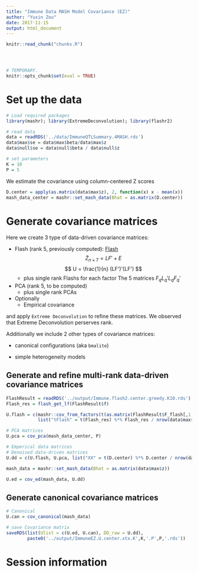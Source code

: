 ```yaml
---
title: "Immune Data MASH Model Covariance (EZ)"
author: "Yuxin Zou"
date: 2017-11-15
output: html_document
---
```

```r
knitr::read_chunk("chunks.R")
```

<!-- Update knitr chunk options -->
```r
```

<!-- Insert the date the file was last updated -->
```r
```

<!-- Insert the code version (Git commit SHA1) if Git repository exists and R
 package git2r is installed -->
```r
```

```r
# TEMPORARY.
knitr::opts_chunk$set(eval = TRUE)
```

# Set up the data
```r
# Load required packages
library(mashr); library(ExtremeDeconvolution); library(flashr2)
```
```r
# read data
data = readRDS('../data/ImmuneQTLSummary.4MASH.rds')
data$max$se = data$max$beta/data$max$z
data$null$se = data$null$beta / data$null$z

# set parameters
K = 10
P = 5
```

We estimate the covariance using column-centered Z scores
```r
D.center = apply(as.matrix(data$max$z), 2, function(x) x - mean(x))
mash_data_center = mashr::set_mash_data(Bhat = as.matrix(D.center))
```

# Generate covariance matrices

Here we create 3 type of data-driven covariance matrices:

* Flash (rank 5, previously computed): [Flash](Immune_Flash.html)
  $$ \tilde{Z}_{n\times 7} = LF' + E $$
  $$ U = \frac{1}{n} (LF')'(LF') $$
    + plus single rank Flashs for each factor
    The 5 matrices $F_{q}L_{q}' L_{q} F_{q}'$
    
* PCA (rank 5, to be computed)
    + plus single rank PCAs
    
* Optionally
    + Empirical covariance
    
and apply `Extreme Deconvolution` to refine these matrices. We observed that Extreme Deconvolution perserves rank.

Additionally we include 2 other types of covariance matrices:

* canonical configurations (aka `bmalite`)

* simple heterogeneity models

## Generate and refine multi-rank data-driven covariance matrices

```r
FlashResult = readRDS('../output/Immune.flash2.center.greedy.K10.rds')
Flash_res = flash_get_lf(FlashResult$f)

U.flash = c(mashr::cov_from_factors(t(as.matrix(FlashResult$F_flash[,1:5])), "Flash"), 
            list("tFlash" = t(Flash_res) %*% Flash_res / nrow(data$max$z)))

# PCA matrices
U.pca = cov_pca(mash_data_center, P)

# Emperical data matrices
# Denoised data-driven matrices
U.dd = c(U.flash, U.pca, list("XX" = t(D.center) %*% D.center / nrow(data$max$z)))

mash_data = mashr::set_mash_data(Bhat = as.matrix(data$max$z))

U.ed = cov_ed(mash_data, U.dd)
```

## Generate canonical covariance matrices

```r
# Canonical
U.can = cov_canonical(mash_data) 

# save Covariance matrix
saveRDS(list(Ulist = c(U.ed, U.can), DD_raw = U.dd), 
        paste0('../output/ImmuneEZ.U.center.xtx.K',K,'.P',P,'.rds'))

```

# Session information

<!-- Insert the session information into the document -->
```r
```
